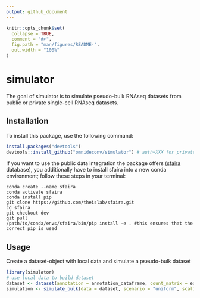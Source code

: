 ```yaml
---
output: github_document
---
```


<!-- README.md is generated from README.Rmd. Please edit that file -->

```r
knitr::opts_chunk$set(
  collapse = TRUE,
  comment = "#>",
  fig.path = "man/figures/README-",
  out.width = "100%"
)
```

# simulator

<!-- badges: start -->
<!-- badges: end -->

The goal of simulator is to simulate pseudo-bulk RNAseq datasets from public or private single-cell RNAseq datasets.

## Installation

To install this package, use the following command:

``` r
install.packages("devtools")
devtools::install_github("omnideconv/simulator") # auth=XXX for private repository
```

If you want to use the public data integration the package offers ([sfaira](https://theislab.github.io/Datasets) database), you additionally have to install sfaira into a new conda environment; follow these steps in your terminal:

```
conda create --name sfaira
conda activate sfaira
conda install pip
git clone https://github.com/theislab/sfaira.git
cd sfaira
git checkout dev
git pull
/path/to/conda/envs/sfaira/bin/pip install -e . #this ensures that the correct pip is used
```

## Usage

Create a dataset-object with local data and simulate a pseudo-bulk dataset

```r
library(simulator)
# use local data to build dataset
dataset <- dataset(annotation = annotation_dataframe, count_matrix = expression_matrix, name = "test_dataset")
simulation <- simulate_bulk(data = dataset, scenario = "uniform", scaling_factor = "none")
```


